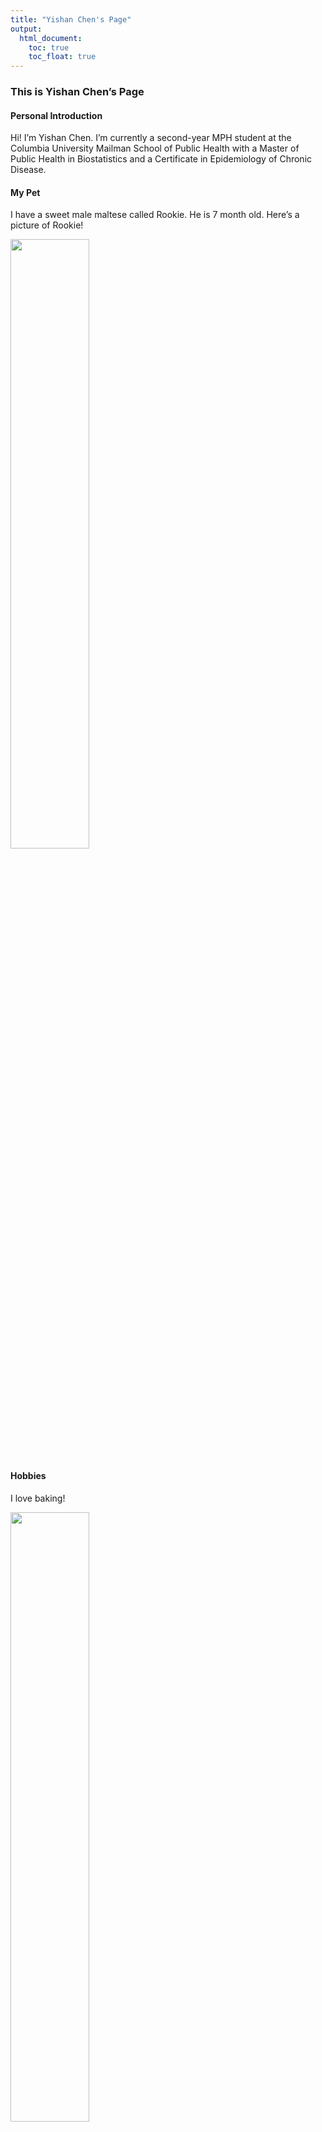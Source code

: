 ```yaml
---
title: "Yishan Chen's Page"
output: 
  html_document:
    toc: true
    toc_float: true
---
```


### This is Yishan Chen's Page


#### Personal Introduction

Hi! I'm Yishan Chen. I'm currently a second-year MPH student at the Columbia University Mailman School of Public Health with a Master of Public Health in Biostatistics and a Certificate in Epidemiology of Chronic Disease.


#### My Pet

I have a sweet male maltese called Rookie. He is 7 month old. 
Here's a picture of Rookie!

<img src="image/rookie.jpeg" style="width:50%">


#### Hobbies

I love baking!

<img src="image/baking.jpeg" style="width:50%">



#### Additional links

###### Here's a direct link to the resume page: [resume](resume.html)

###### Here's a direct link to the professional networks page: [professionalnetworks ](professionalnetworks.html)

###### Here's a direct link to the plotly page: [plotly](plotly.html)

###### Here's a direct link to the dashboard page: [dashboard](dashboard.html)